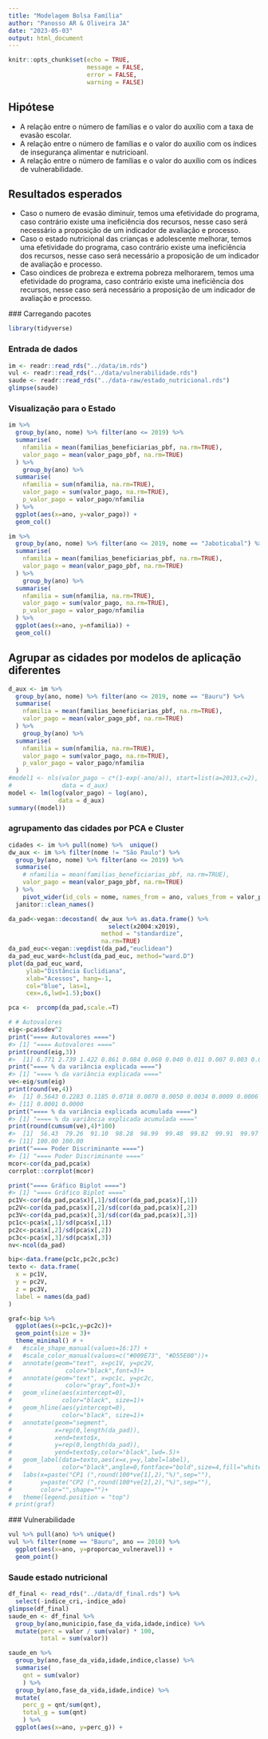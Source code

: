 ```yaml
---
title: "Modelagem Bolsa Família"
author: "Panosso AR & Oliveira JA"
date: "2023-05-03"
output: html_document
---
```


```r
knitr::opts_chunk$set(echo = TRUE,
                      message = FALSE,
                      error = FALSE,
                      warning = FALSE)
```

## Hipótese

 + A relação entre o número de famílias e o valor do auxílio com a taxa de evasão escolar.
 + A relação entre o número de famílias e o valor do auxílio com os índices de insegurança alimentar e nutricioanl.
 + A relação entre o número de famílias e o valor do auxílio com os índices de vulnerabilidade.
 
## Resultados esperados

 + Caso o numero de evasão diminuir, temos uma efetividade do programa, caso contrário existe uma ineficiência dos recursos, nesse caso será necessário a proposição de um indicador de avaliação e processo.
 + Caso o estado nutricional das crianças e adolescente melhorar, temos uma efetividade do programa, caso contrário existe uma ineficiência dos recursos, nesse caso será necessário a proposição de um indicador de avaliação e processo.
 + Caso oindices de probreza e extrema pobreza melhorarem, temos uma efetividade do programa, caso contrário existe uma ineficiência dos recursos, nesse caso será necessário a proposição de um indicador de avaliação e processo.
 
 
 ### Carregando pacotes
```r
library(tidyverse)
```
 
### Entrada de dados

```r
im <- readr::read_rds("../data/im.rds")
vul <- readr::read_rds("../data/vulnerabilidade.rds")
saude <- readr::read_rds("../data-raw/estado_nutricional.rds")
glimpse(saude)
```

 
### Visualização para o Estado 

```r
im %>% 
  group_by(ano, nome) %>% filter(ano <= 2019) %>% 
  summarise(
    nfamilia = mean(familias_beneficiarias_pbf, na.rm=TRUE),
    valor_pago = mean(valor_pago_pbf, na.rm=TRUE)
  ) %>% 
    group_by(ano) %>% 
  summarise(
    nfamilia = sum(nfamilia, na.rm=TRUE),
    valor_pago = sum(valor_pago, na.rm=TRUE),
    p_valor_pago = valor_pago/nfamilia
  ) %>% 
  ggplot(aes(x=ano, y=valor_pago)) +
  geom_col()
```

 
```r
im %>% 
  group_by(ano, nome) %>% filter(ano <= 2019, nome == "Jaboticabal") %>% 
  summarise(
    nfamilia = mean(familias_beneficiarias_pbf, na.rm=TRUE),
    valor_pago = mean(valor_pago_pbf, na.rm=TRUE)
  ) %>% 
    group_by(ano) %>% 
  summarise(
    nfamilia = sum(nfamilia, na.rm=TRUE),
    valor_pago = sum(valor_pago, na.rm=TRUE),
    p_valor_pago = valor_pago/nfamilia
  ) %>% 
  ggplot(aes(x=ano, y=nfamilia)) +
  geom_col()
```

## Agrupar as cidades por modelos de aplicação diferentes

```r
d_aux <- im %>% 
  group_by(ano, nome) %>% filter(ano <= 2019, nome == "Bauru") %>% 
  summarise(
    nfamilia = mean(familias_beneficiarias_pbf, na.rm=TRUE),
    valor_pago = mean(valor_pago_pbf, na.rm=TRUE)
  ) %>% 
    group_by(ano) %>% 
  summarise(
    nfamilia = sum(nfamilia, na.rm=TRUE),
    valor_pago = sum(valor_pago, na.rm=TRUE),
    p_valor_pago = valor_pago/nfamilia
  ) 
#model1 <- nls(valor_pago ~ c*(1-exp(-ano/a)), start=list(a=2013,c=2),
#              data = d_aux)
model <- lm(log(valor_pago) ~ log(ano),
              data = d_aux)              
summary((model))

```
 
 
 
### agrupamento das cidades por PCA e Cluster

```r
cidades <- im %>% pull(nome) %>%  unique()
dw_aux <- im %>% filter(nome != "São Paulo") %>% 
  group_by(ano, nome) %>% filter(ano <= 2019) %>% 
  summarise(
    # nfamilia = mean(familias_beneficiarias_pbf, na.rm=TRUE),
    valor_pago = mean(valor_pago_pbf, na.rm=TRUE)
  ) %>% 
    pivot_wider(id_cols = nome, names_from = ano, values_from = valor_pago) %>% 
  janitor::clean_names()

da_pad<-vegan::decostand( dw_aux %>% as.data.frame() %>% 
                            select(x2004:x2019), 
                          method = "standardize",
                          na.rm=TRUE)
da_pad_euc<-vegan::vegdist(da_pad,"euclidean") 
da_pad_euc_ward<-hclust(da_pad_euc, method="ward.D")
plot(da_pad_euc_ward, 
     ylab="Distância Euclidiana",
     xlab="Acessos", hang=-1,
     col="blue", las=1,
     cex=.6,lwd=1.5);box()

```

 
 
 
 
```r
pca <-  prcomp(da_pad,scale.=T)

# # Autovalores
eig<-pca$sdev^2
print("==== Autovalores ====")
#> [1] "==== Autovalores ===="
print(round(eig,3))
#>  [1] 6.771 2.739 1.422 0.861 0.084 0.060 0.040 0.011 0.007 0.003 0.001 0.000
print("==== % da variância explicada ====")
#> [1] "==== % da variância explicada ===="
ve<-eig/sum(eig)
print(round(ve,4))
#>  [1] 0.5643 0.2283 0.1185 0.0718 0.0070 0.0050 0.0034 0.0009 0.0006 0.0002
#> [11] 0.0001 0.0000
print("==== % da variância explicada acumulada ====")
#> [1] "==== % da variância explicada acumulada ===="
print(round(cumsum(ve),4)*100)
#>  [1]  56.43  79.26  91.10  98.28  98.99  99.48  99.82  99.91  99.97  99.99
#> [11] 100.00 100.00
print("==== Poder Discriminante ====")
#> [1] "==== Poder Discriminante ===="
mcor<-cor(da_pad,pca$x)
corrplot::corrplot(mcor)

print("==== Gráfico Biplot ====")
#> [1] "==== Gráfico Biplot ===="
pc1V<-cor(da_pad,pca$x)[,1]/sd(cor(da_pad,pca$x)[,1])
pc2V<-cor(da_pad,pca$x)[,2]/sd(cor(da_pad,pca$x)[,2])
pc3V<-cor(da_pad,pca$x)[,3]/sd(cor(da_pad,pca$x)[,3])
pc1c<-pca$x[,1]/sd(pca$x[,1])
pc2c<-pca$x[,2]/sd(pca$x[,2])
pc3c<-pca$x[,3]/sd(pca$x[,3])
nv<-ncol(da_pad)
```
 
 
```r
bip<-data.frame(pc1c,pc2c,pc3c)
texto <- data.frame(
  x = pc1V,
  y = pc2V,
  z = pc3V,
  label = names(da_pad)
)

graf<-bip %>%
  ggplot(aes(x=pc1c,y=pc2c))+
  geom_point(size = 3)+ 
  theme_minimal() # +
#   #scale_shape_manual(values=16:17) +
#   #scale_color_manual(values=c("#009E73", "#D55E00"))+
#   annotate(geom="text", x=pc1V, y=pc2V,
#               color="black",font=3)+
#   annotate(geom="text", x=pc1c, y=pc2c, 
#               color="gray",font=3)+
#   geom_vline(aes(xintercept=0),
#              color="black", size=1)+
#   geom_hline(aes(yintercept=0),
#              color="black", size=1)+
#   annotate(geom="segment",
#            x=rep(0,length(da_pad)),
#            xend=texto$x,
#            y=rep(0,length(da_pad)),
#            yend=texto$y,color="black",lwd=.5)+
#   geom_label(data=texto,aes(x=x,y=y,label=label),
#              color="black",angle=0,fontface="bold",size=4,fill="white")+
#   labs(x=paste("CP1 (",round(100*ve[1],2),"%)",sep=""),
#        y=paste("CP2 (",round(100*ve[2],2),"%)",sep=""),
#        color="",shape="")+
#   theme(legend.position = "top")
# print(graf)
```
 
 
 ### Vulnerabilidade
 
```r
vul %>% pull(ano) %>% unique()
vul %>% filter(nome == "Bauru", ano == 2010) %>% 
  ggplot(aes(x=ano, y=proporcao_vulneravel)) + 
  geom_point()
```
 


### Saude estado nutricional


```r
df_final <- read_rds("../data/df_final.rds") %>% 
  select(-indice_cri,-indice_ado)
glimpse(df_final)
saude_en <- df_final %>% 
  group_by(ano,municipio,fase_da_vida,idade,indice) %>% 
  mutate(perc = valor / sum(valor) * 100, 
         total = sum(valor)) 
```

```r
saude_en %>% 
  group_by(ano,fase_da_vida,idade,indice,classe) %>% 
  summarise(
    qnt = sum(valor)
    ) %>% 
  group_by(ano,fase_da_vida,idade,indice) %>% 
  mutate(
    perc_g = qnt/sum(qnt),
    total_g = sum(qnt)
    ) %>% 
  ggplot(aes(x=ano, y=perc_g)) +
  
```
